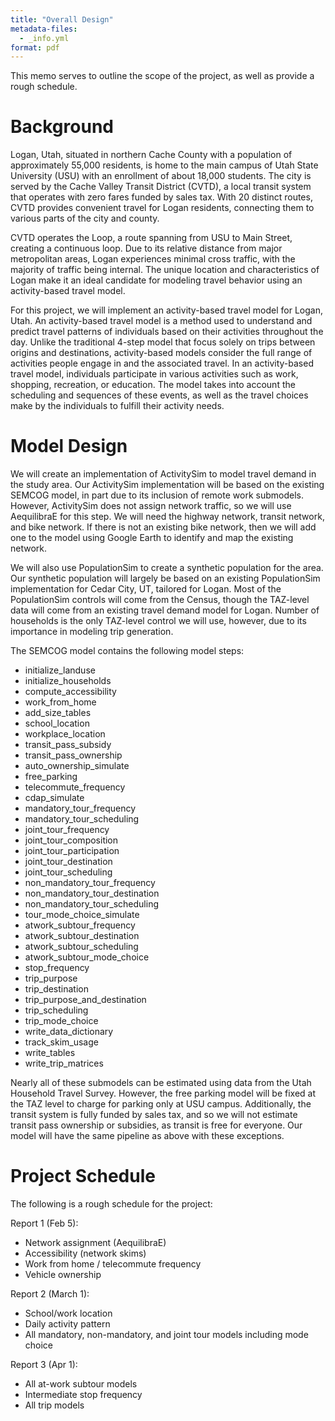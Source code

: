 ```yaml
---
title: "Overall Design"
metadata-files:
  - _info.yml
format: pdf
---
```


This memo serves to outline the scope of the project, as well as provide a rough schedule.

# Background

Logan, Utah, situated in northern Cache County with a population of approximately 55,000 residents, is home to the main campus of Utah State University (USU) with an enrollment of about 18,000 students.
The city is served by the Cache Valley Transit District (CVTD), a local transit system that operates with zero fares funded by sales tax.
With 20 distinct routes, CVTD provides convenient travel for Logan residents, connecting them to various parts of the city and county.

CVTD operates the Loop, a route spanning from USU to Main Street, creating a continuous loop.
Due to its relative distance from major metropolitan areas, Logan experiences minimal cross traffic, with the majority of traffic being internal.
The unique location and characteristics of Logan make it an ideal candidate for modeling travel behavior using an activity-based travel model.

For this project, we will implement an activity-based travel model for Logan, Utah.
An activity-based travel model is a method used to understand and predict travel patterns of individuals based on their activities throughout the day.
Unlike the traditional 4-step model that focus solely on trips between origins and destinations, activity-based models consider the full range of activities people engage in and the associated travel.
In an activity-based travel model, individuals participate in various activities such as work, shopping, recreation, or education.
The model takes into account the scheduling and sequences of these events, as well as the travel choices make by the individuals to fulfill their activity needs.

# Model Design

We will create an implementation of ActivitySim to model travel demand in the study area.
Our ActivitySim implementation will be based on the existing SEMCOG model, in part due to its inclusion of remote work submodels.
However, ActivitySim does not assign network traffic, so we will use AequilibraE for this step.
We will need the highway network, transit network, and bike network.
If there is not an existing bike network, then we will add one to the model using Google Earth to identify and map the existing network.

We will also use PopulationSim to create a synthetic population for the area.
Our synthetic population will largely be based on an existing PopulationSim implementation for Cedar City, UT, tailored for Logan.
Most of the PopulationSim controls will come from the Census, though the TAZ-level data will come from an existing travel demand model for Logan.
Number of households is the only TAZ-level control we will use, however, due to its importance in modeling trip generation.

The SEMCOG model contains the following model steps:

-   initialize_landuse
-   initialize_households
-   compute_accessibility
-   work_from_home
-   add_size_tables
-   school_location
-   workplace_location
-   transit_pass_subsidy
-   transit_pass_ownership
-   auto_ownership_simulate
-   free_parking
-   telecommute_frequency
-   cdap_simulate
-   mandatory_tour_frequency
-   mandatory_tour_scheduling
-   joint_tour_frequency
-   joint_tour_composition
-   joint_tour_participation
-   joint_tour_destination
-   joint_tour_scheduling
-   non_mandatory_tour_frequency
-   non_mandatory_tour_destination
-   non_mandatory_tour_scheduling
-   tour_mode_choice_simulate
-   atwork_subtour_frequency
-   atwork_subtour_destination
-   atwork_subtour_scheduling
-   atwork_subtour_mode_choice
-   stop_frequency
-   trip_purpose
-   trip_destination
-   trip_purpose_and_destination
-   trip_scheduling
-   trip_mode_choice
-   write_data_dictionary
-   track_skim_usage
-   write_tables
-   write_trip_matrices

Nearly all of these submodels can be estimated using data from the Utah Household Travel Survey.
However, the free parking model will be fixed at the TAZ level to charge for parking only at USU campus.
Additionally, the transit system is fully funded by sales tax, and so we will not estimate transit pass ownership or subsidies, as transit is free for everyone.
Our model will have the same pipeline as above with these exceptions.

# Project Schedule

The following is a rough schedule for the project:

Report 1 (Feb 5):

-   Network assignment (AequilibraE)
-   Accessibility (network skims)
-   Work from home / telecommute frequency
-   Vehicle ownership

Report 2 (March 1):

-   School/work location
-   Daily activity pattern
-   All mandatory, non-mandatory, and joint tour models including mode choice

Report 3 (Apr 1):

-   All at-work subtour models
-   Intermediate stop frequency
-   All trip models

